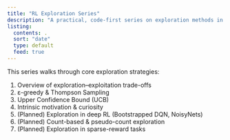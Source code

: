 ```yaml
---
title: "RL Exploration Series"
description: "A practical, code-first series on exploration methods in reinforcement learning."
listing:
  contents: .
  sort: "date"
  type: default
  feed: true
---
```


This series walks through core exploration strategies:

1. Overview of exploration–exploitation trade-offs
2. ε-greedy & Thompson Sampling
3. Upper Confidence Bound (UCB)
4. Intrinsic motivation & curiosity
5. (Planned) Exploration in deep RL (Bootstrapped DQN, NoisyNets)
6. (Planned) Count-based & pseudo-count exploration
7. (Planned) Exploration in sparse-reward tasks 